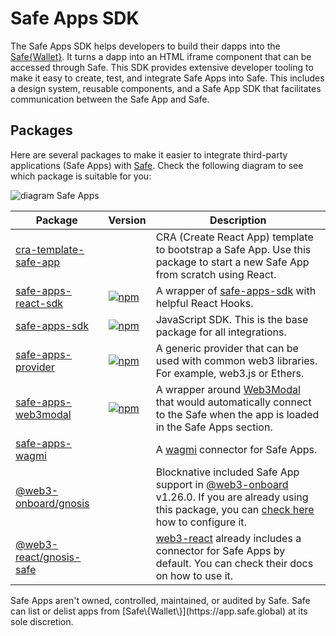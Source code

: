 
# Safe Apps SDK

The Safe Apps SDK helps developers to build their dapps into the [Safe\{Wallet\}](https://app.safe.global). It turns a dapp into an HTML iframe component that can be accessed through Safe. This SDK provides extensive developer tooling to make it easy to create, test, and integrate Safe Apps into Safe. This includes a design system, reusable components, and a Safe App SDK that facilitates communication between the Safe App and Safe.

## Packages

Here are several packages to make it easier to integrate third-party applications (Safe Apps) with [Safe](https://app.safe.global). Check the following diagram to see which package is suitable for you:

![diagram Safe Apps](../assets/diagram-safe-apps.png)

| Package                                                                                                          | Version                                                                                                                                 | Description                                                                                                                                                                                                                                                                                         |
| ---------------------------------------------------------------------------------------------------------------- | --------------------------------------------------------------------------------------------------------------------------------------- | --------------------------------------------------------------------------------------------------------------------------------------------------------------------------------------------------------------------------------------------------------------------------------------------------- |
| [cra-template-safe-app](https://github.com/safe-global/safe-apps-sdk/tree/main/packages/cra-template-safe-app)   |                                                                                                                                         | CRA (Create React App) template to bootstrap a Safe App. Use this package to start a new Safe App from scratch using React.                                                                                                                                                                         |
| [safe-apps-react-sdk](https://github.com/safe-global/safe-apps-sdk/tree/main/packages/safe-apps-react-sdk)       | [![npm](https://img.shields.io/npm/v/@safe-global/safe-apps-react-sdk)](https://www.npmjs.com/package/@safe-global/safe-apps-react-sdk) | A wrapper of [safe-apps-sdk](https://github.com/safe-global/safe-apps-sdk/tree/main/packages/safe-apps-sdk) with helpful React Hooks.                                                                                                                                                               |
| [safe-apps-sdk](https://github.com/safe-global/safe-apps-sdk/tree/main/packages/safe-apps-sdk)                   | [![npm](https://img.shields.io/npm/v/@safe-global/safe-apps-sdk)](https://www.npmjs.com/package/@safe-global/safe-apps-sdk)             | JavaScript SDK. This is the base package for all integrations.                                                                                                                                                                                                                                      |
| [safe-apps-provider](https://github.com/safe-global/safe-apps-sdk/tree/main/packages/safe-apps-provider)         | [![npm](https://img.shields.io/npm/v/@safe-global/safe-apps-provider)](https://www.npmjs.com/package/@safe-global/safe-apps-provider)   | A generic provider that can be used with common web3 libraries. For example, web3.js or Ethers.                                                                                                                                                                                                     |
| [safe-apps-web3modal](https://github.com/safe-global/safe-apps-sdk/tree/main/packages/safe-apps-web3modal)       | [![npm](https://img.shields.io/npm/v/@safe-global/safe-apps-web3modal)](https://www.npmjs.com/package/@safe-global/safe-apps-web3modal) | A wrapper around [Web3Modal](https://github.com/Web3Modal/web3modal) that would automatically connect to the Safe when the app is loaded in the Safe Apps section.                                                                                                                                  |
| [safe-apps-wagmi](https://github.com/safe-global/safe-apps-sdk/tree/main/packages/safe-apps-wagmi)               |                                                                                                                                         | A [wagmi](https://github.com/wagmi-dev/wagmi) connector for Safe Apps.                                                                                                                                                                                                                              |
| [@web3-onboard/gnosis](https://github.com/blocknative/web3-onboard/tree/v2-web3-onboard-develop/packages/gnosis) |                                                                                                                                         | Blocknative included Safe App support in [@web3-onboard](https://github.com/blocknative/web3-onboard) v1.26.0. If you are already using this package, you can [check here](https://github.com/blocknative/web3-onboard/blob/v2-web3-onboard-develop/packages/gnosis/README.md) how to configure it. |
| [@web3-react/gnosis-safe](https://github.com/Uniswap/web3-react/tree/main/packages/gnosis-safe)                  |                                                                                                                                         | [web3-react](https://github.com/Uniswap/web3-react) already includes a connector for Safe Apps by default. You can check their docs on how to use it.                                                                                                                                               |

<Callout type="warning" emoji="⚠️">
Safe Apps aren't owned, controlled, maintained, or audited by Safe. Safe can list or delist apps from [Safe\{Wallet\}](https://app.safe.global) at its sole discretion.
</Callout>
